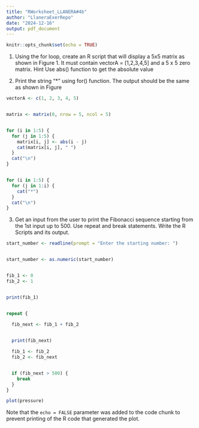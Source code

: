 ```yaml
---
title: "RWorksheet_LLANERA#4b"
author: "LlaneraExerRepo"
date: "2024-12-16"
output: pdf_document
---
```


```r
knitr::opts_chunk$set(echo = TRUE)
```
1. Using the for loop, create an R script that will display a 5x5 matrix as shown in
Figure 1. It must contain vectorA = [1,2,3,4,5] and a 5 x 5 zero matrix.
Hint Use abs() function to get the absolute value

2. Print the string "*" using for() function. The output should be the same as shown
in Figure
```r

vectorA <- c(1, 2, 3, 4, 5)


matrix <- matrix(0, nrow = 5, ncol = 5)


for (i in 1:5) {
  for (j in 1:5) {
    matrix[i, j] <- abs(i - j)
    cat(matrix[i, j], " ")
  }
  cat("\n")
}


for (i in 1:5) {
  for (j in 1:i) {
    cat("*")
  }
  cat("\n")
}

```
3. Get an input from the user to print the Fibonacci sequence starting from the 1st input up to 500. Use repeat and break statements. Write the R Scripts and its output.
```r

start_number <- readline(prompt = "Enter the starting number: ")


start_number <- as.numeric(start_number)


fib_1 <- 0
fib_2 <- 1


print(fib_1)


repeat {

  fib_next <- fib_1 + fib_2
  

  print(fib_next)

  fib_1 <- fib_2
  fib_2 <- fib_next


  if (fib_next > 500) {
    break
  }
}
```
```r
plot(pressure)
```

Note that the `echo = FALSE` parameter was added to the code chunk to prevent printing of the R code that generated the plot.
